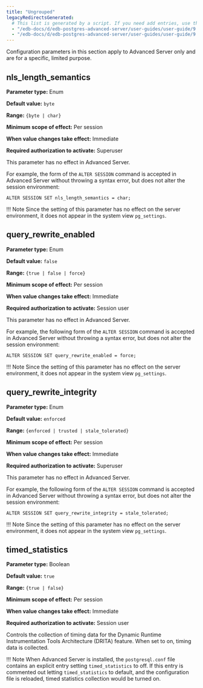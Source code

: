 ```yaml
---
title: "Ungrouped"
legacyRedirectsGenerated:
  # This list is generated by a script. If you need add entries, use the `legacyRedirects` key.
  - "/edb-docs/d/edb-postgres-advanced-server/user-guides/user-guide/9.6/EDB_Postgres_Advanced_Server_Guide.1.19.html"
  - "/edb-docs/d/edb-postgres-advanced-server/user-guides/user-guide/9.5/EDB_Postgres_Enterprise_Guide.1.019.html"
---
```


<div id="ungrouped" class="registered_link"></div>

Configuration parameters in this section apply to Advanced Server only and are for a specific, limited purpose.

## nls_length_semantics

**Parameter type:** Enum

**Default value:** `byte`

**Range:** `{byte | char}`

**Minimum scope of effect:** Per session

**When value changes take effect:** Immediate

**Required authorization to activate:** Superuser

This parameter has no effect in Advanced Server.

For example, the form of the `ALTER SESSION` command is accepted in Advanced Server without throwing a syntax error, but does not alter the session environment:

```text
ALTER SESSION SET nls_length_semantics = char;
```

!!! Note
    Since the setting of this parameter has no effect on the server environment, it does not appear in the system view `pg_settings`.

## query_rewrite_enabled

**Parameter type:** Enum

**Default value:** `false`

**Range:** `{true | false | force}`

**Minimum scope of effect:** Per session

**When value changes take effect:** Immediate

**Required authorization to activate:** Session user

This parameter has no effect in Advanced Server.

For example, the following form of the `ALTER SESSION` command is accepted in Advanced Server without throwing a syntax error, but does not alter the session environment:

```text
ALTER SESSION SET query_rewrite_enabled = force;
```

!!! Note
    Since the setting of this parameter has no effect on the server environment, it does not appear in the system view `pg_settings`.

## query_rewrite_integrity

**Parameter type:** Enum

**Default value:** `enforced`

**Range:** `{enforced | trusted | stale_tolerated}`

**Minimum scope of effect:** Per session

**When value changes take effect:** Immediate

**Required authorization to activate:** Superuser

This parameter has no effect in Advanced Server.

For example, the following form of the `ALTER SESSION` command is accepted in Advanced Server without throwing a syntax error, but does not alter the session environment:

```text
ALTER SESSION SET query_rewrite_integrity = stale_tolerated;
```

!!! Note
    Since the setting of this parameter has no effect on the server environment, it does not appear in the system view `pg_settings`.

## timed_statistics

**Parameter type:** Boolean

**Default value:** `true`

**Range:** `{true | false}`

**Minimum scope of effect:** Per session

**When value changes take effect:** Immediate

**Required authorization to activate:** Session user

Controls the collection of timing data for the Dynamic Runtime Instrumentation Tools Architecture (DRITA) feature. When set to on, timing data is collected.

!!! Note
    When Advanced Server is installed, the `postgresql.conf` file contains an explicit entry setting `timed_statistics` to off. If this entry is commented out letting `timed_statistics` to default, and the configuration file is reloaded, timed statistics collection would be turned on.
